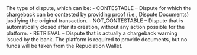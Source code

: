 <ResponseField name="DisputeType" type="string" >    
The type of dispute, which can be:  
- CONTESTABLE – Dispute for which the chargeback can be contested by providing proof (i.e., Dispute Documents) justifying the original transaction.  
- NOT_CONTESTABLE – Dispute that is automatically closed after its creation, without any action possible for the platform.  
- RETRIEVAL – Dispute that is actually a chargeback warning issued by the bank. The platform is required to provide documents, but no funds will be taken from the Repudiation Wallet.  
</ResponseField>